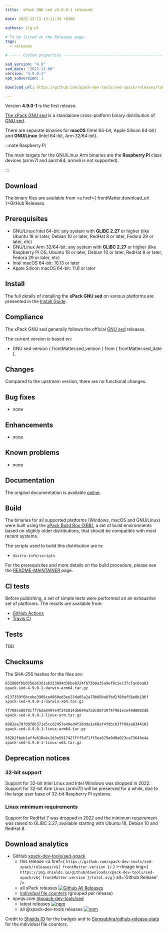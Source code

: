 ```yaml
---
title:  xPack GNU sed v4.9.0-1 released

date: 2022-12-11 13:11:34 +0200

authors: ilg-ul

# To be listed in the Releases page.
tags:
  - releases

# ----- Custom properties -----------------------------------------------------

sed_version: "4.9"
sed_date: "2022-11-06"
version: "4.9.0-1"
npm_subversion: 1

download_url: https://github.com/xpack-dev-tools/sed-xpack/releases/tag/v4.9.0-1/

---
```


Version **4.9.0-1** is the first release.

<!-- truncate -->


[The xPack GNU sed](https://xpack-dev-tools.github.io/sed-xpack)
is a standalone cross-platform binary distribution of
[GNU sed](https://www.gnu.org/software/sed/).

There are separate binaries for
**macOS** (Intel 64-bit, Apple Silicon 64-bit)
and **GNU/Linux** (Intel 64-bit, Arm 32/64-bit).

:::note Raspberry Pi

The main targets for the GNU/Linux Arm
binaries are the **Raspberry Pi** class devices (armv7l and aarch64;
armv6 is not supported).

:::

## Download

The binary files are available from <a href={ frontMatter.download_url }>GitHub Releases</a>.

## Prerequisites

- GNU/Linux Intel 64-bit: any system with **GLIBC 2.27** or higher
  (like Ubuntu 18 or later, Debian 10 or later, RedHat 8 or later,
  Fedora 29 or later, etc)
- GNU/Linux Arm 32/64-bit: any system with **GLIBC 2.27** or higher
  (like Raspberry Pi OS, Ubuntu 18 or later, Debian 10 or later, RedHat 8 or later,
  Fedora 29 or later, etc)
- Intel macOS 64-bit: 10.13 or later
- Apple Silicon macOS 64-bit: 11.6 or later

## Install

The full details of installing the **xPack GNU sed** on various platforms
are presented in the [Install Guide](/docs/install/).

## Compliance

The xPack GNU sed generally follows the official
[GNU sed](https://www.gnu.org/software/sed/) releases.

The current version is based on:

- GNU sed version { frontMatter.sed_version }
from { frontMatter.sed_date }.

## Changes

Compared to the upstream version, there are no functional changes.

## Bug fixes

- none

## Enhancements

- none

## Known problems

- none

## Documentation

The original documentation is available
[online](https://www.gnu.org/software/sed/manual/).

## Build

The binaries for all supported platforms
(Windows, macOS and GNU/Linux) were built using the
[xPack Build Box (XBB)](https://xpack.github.io/xbb/), a set
of build environments based on slightly older distributions, that should be
compatible with most recent systems.

The scripts used to build this distribution are in:

- `distro-info/scripts`

For the prerequisites and more details on the build procedure, please see the
[README-MAINTAINER](https://github.com/xpack-dev-tools/sed-xpack/blob/xpack/README-MAINTAINER.md) page.

## CI tests

Before publishing, a set of simple tests were performed on an exhaustive
set of platforms. The results are available from:

- [GitHub Actions](https://github.com/xpack-dev-tools/sed-xpack/actions/)
- [Travis CI](https://app.travis-ci.com/github/xpack-dev-tools/sed-xpack/builds/)

## Tests

TBD

## Checksums

The SHA-256 hashes for the files are:

```txt
032880fbb0356a63d1a6333894d36be8324fb73b0a35a9ef0c2ec37cfac6ea83
xpack-sed-4.9.0-1-darwin-arm64.tar.gz

d137339f6bcebe3908ced860ed3ee23da05a2a78b86ba8fbd2f80af56e0b196f
xpack-sed-4.9.0-1-darwin-x64.tar.gz

7f708ce80f0cff763a0497e4f245014d5694a7a0c86739f4f961ece49d8802d8
xpack-sed-4.9.0-1-linux-arm.tar.gz

8982ea70fd9f8b371a5ccd2457e49ed4f28dda1e60af4fdbcb3ff09aa8344103
xpack-sed-4.9.0-1-linux-arm64.tar.gz

582b2fbeb1affe610e4c2d3e5917427fff5d71ff5ea679a0d0a023ca73648e4a
xpack-sed-4.9.0-1-linux-x64.tar.gz

```

## Deprecation notices

### 32-bit support

Support for 32-bit Intel Linux and Intel Windows was
dropped in 2022. Support for 32-bit Arm Linux (armv7l) will be preserved
for a while, due to the large user base of 32-bit Raspberry Pi systems.

### Linux minimum requirements

Support for RedHat 7 was dropped in 2022 and the
minimum requirement was raised to GLIBC 2.27, available starting
with Ubuntu 18, Debian 10 and RedHat 8.

## Download analytics

- GitHub [xpack-dev-tools/sed-xpack](https://github.com/xpack-dev-tools/sed-xpack/)
  - this release <a href={ `https://github.com/xpack-dev-tools/sed-xpack/releases/v${ frontMatter.version }/` } ><Image img={ `https://img.shields.io/github/downloads/xpack-dev-tools/sed-xpack/v${ frontMatter.version }/total.svg` } alt='Github Release' /></a>
  - all xPack releases [![Github All Releases](https://img.shields.io/github/downloads/xpack-dev-tools/sed-xpack/total.svg)](https://github.com/xpack-dev-tools/sed-xpack/releases/)
  - [individual file counters](https://somsubhra.github.io/github-release-stats/?username=xpack-dev-tools&repository=sed-xpack) (grouped per release)
- npmjs.com [@xpack-dev-tools/sed](https://www.npmjs.com/package/@xpack-dev-tools/sed)
  - latest releases [![npm](https://img.shields.io/npm/dw/@xpack-dev-tools/sed.svg)](https://www.npmjs.com/package/@xpack-dev-tools/sed/)
  - all @xpack-dev-tools releases [![npm](https://img.shields.io/npm/dt/@xpack-dev-tools/sed.svg)](https://www.npmjs.com/package/@xpack-dev-tools/sed/)

Credit to [Shields IO](https://shields.io) for the badges and to
[Somsubhra/github-release-stats](https://github.com/Somsubhra/github-release-stats)
for the individual file counters.
